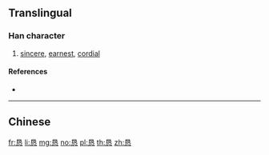 {{also|懇}}
==Translingual==

===Han character===
{{Han char|rn=61|rad=心|as=06|sn=10|four=|canj=AVP|ids=⿱艮心}}

# [[sincere]], [[earnest]], [[cordial]]

====References====
* {{Han ref|kx=0386.161|dkj=10590|hdz=42293.040|uh=6073|ud=24691}}

----

==Chinese==
{{zh-see|懇}}

[[fr:恳]]
[[li:恳]]
[[mg:恳]]
[[no:恳]]
[[pl:恳]]
[[th:恳]]
[[zh:恳]]